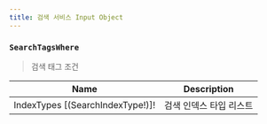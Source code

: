 ```yaml
---
title: 검색 서비스 Input Object
---
```




### `SearchTagsWhere`
> 검색 태그 조건

| Name | Description |
| -------- | -------- | 
| IndexTypes [(<Link to="/enum/search/#SearchIndexType">SearchIndexType!</Link>)]! | 검색 인덱스 타입 리스트